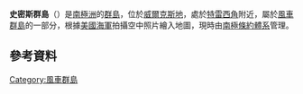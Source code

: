 {{Coord|66|18|S|110|27|E|display=title}}

'''史密斯群島'''（{{lang-en|Smith Islands}}）是[[南極洲|南極洲]]的[[群島|群島]]，位於[[威爾克斯地|威爾克斯地]]，處於[[特雷西角|特雷西角]]附近，屬於[[風車群島|風車群島]]的一部分，根據[[美國海軍|美國海軍]]拍攝空中照片繪入地圖，現時由[[南極條約體系|南極條約體系]]管理。

==參考資料==
{{usgs-gazetteer}}

{{DEFAULTSORT:Smith Islands}}
[[Category:風車群島|Category:風車群島]]


{{WilkesLand-geo-stub}}